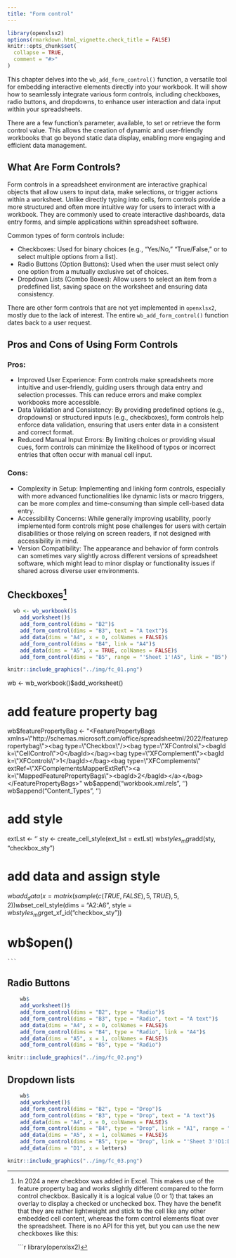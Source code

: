 ```yaml
---
title: "Form control"
---
```


```r
library(openxlsx2)
options(rmarkdown.html_vignette.check_title = FALSE)
knitr::opts_chunk$set(
  collapse = TRUE,
  comment = "#>"
)
```

This chapter delves into the `wb_add_form_control()` function, a versatile tool for embedding interactive elements directly into your workbook. It will show how to seamlessly integrate various form controls, including checkboxes, radio buttons, and dropdowns, to enhance user interaction and data input within your spreadsheets.

There are a few function's parameter, available, to set or retrieve the form control value.
This allows the creation of dynamic and user-friendly workbooks that go beyond static data display, enabling more engaging and efficient data management.

## What Are Form Controls?

Form controls in a spreadsheet environment are interactive graphical objects that allow users to input data, make selections, or trigger actions within a worksheet. Unlike directly typing into cells, form controls provide a more structured and often more intuitive way for users to interact with a workbook. They are commonly used to create interactive dashboards, data entry forms, and simple applications within spreadsheet software.

Common types of form controls include:

  * Checkboxes: Used for binary choices (e.g., "Yes/No," "True/False," or to select multiple options from a list).
  * Radio Buttons (Option Buttons): Used when the user must select only one option from a mutually exclusive set of choices.
  * Dropdown Lists (Combo Boxes): Allow users to select an item from a predefined list, saving space on the worksheet and ensuring data consistency.
  
There are other form controls that are not yet implemented in `openxlsx2`, mostly due to the lack of interest. The entire `wb_add_form_control()` function dates back to a user request.

## Pros and Cons of Using Form Controls

### Pros:

  * Improved User Experience: Form controls make spreadsheets more intuitive and user-friendly, guiding users through data entry and selection processes. This can reduce errors and make complex workbooks more accessible.
  * Data Validation and Consistency: By providing predefined options (e.g., dropdowns) or structured inputs (e.g., checkboxes), form controls help enforce data validation, ensuring that users enter data in a consistent and correct format.
  * Reduced Manual Input Errors: By limiting choices or providing visual cues, form controls can minimize the likelihood of typos or incorrect entries that often occur with manual cell input.

### Cons:

  * Complexity in Setup: Implementing and linking form controls, especially with more advanced functionalities like dynamic lists or macro triggers, can be more complex and time-consuming than simple cell-based data entry.
  * Accessibility Concerns: While generally improving usability, poorly implemented form controls might pose challenges for users with certain disabilities or those relying on screen readers, if not designed with accessibility in mind.
  * Version Compatibility: The appearance and behavior of form controls can sometimes vary slightly across different versions of spreadsheet software, which might lead to minor display or functionality issues if shared across diverse user environments.

## Checkboxes[^openxlsx2_form_control-1]

```r
  wb <- wb_workbook()$
    add_worksheet()$
    add_form_control(dims = "B2")$
    add_form_control(dims = "B3", text = "A text")$
    add_data(dims = "A4", x = 0, colNames = FALSE)$
    add_form_control(dims = "B4", link = "A4")$
    add_data(dims = "A5", x = TRUE, colNames = FALSE)$
    add_form_control(dims = "B5", range = "'Sheet 1'!A5", link = "B5")
```

```r
knitr::include_graphics("../img/fc_01.png")
```

[^openxlsx2_form_control-1]: In 2024 a new checkbox was added in Excel. This makes use of the feature property bag and works slightly different compared to the form control checkbox. Basically it is a logical value (0 or 1) that takes an overlay to display a checked or unchecked box. They have the benefit that they are rather lightweight and stick to the cell like any other embedded cell content, whereas the form control elements float over the spreadsheet.
There is no API for this yet, but you can use the new checkboxes like this:

    ```r
library(openxlsx2)

wb <- wb_workbook()$add_worksheet()

# add feature property bag
wb$featurePropertyBag <- "<FeaturePropertyBags xmlns=\"http://schemas.microsoft.com/office/spreadsheetml/2022/featurepropertybag\"><bag type=\"Checkbox\"/><bag type=\"XFControls\"><bagId k=\"CellControl\">0</bagId></bag><bag type=\"XFComplement\"><bagId k=\"XFControls\">1</bagId></bag><bag type=\"XFComplements\" extRef=\"XFComplementsMapperExtRef\"><a k=\"MappedFeaturePropertyBags\"><bagId>2</bagId></a></bag></FeaturePropertyBags>"
wb$append("workbook.xml.rels",
          '<Relationship Id="rId5" Type="http://schemas.microsoft.com/office/2022/11/relationships/FeaturePropertyBag" Target="featurePropertyBag/featurePropertyBag.xml"/>')
wb$append("Content_Types",
          '<Override PartName="/xl/featurePropertyBag/featurePropertyBag.xml" ContentType="application/vnd.ms-excel.featurepropertybag+xml"/>')

# add style
extLst <- '<extLst><ext xmlns:xfpb="http://schemas.microsoft.com/office/spreadsheetml/2022/featurepropertybag" uri="{C7286773-470A-42A8-94C5-96B5CB345126}"><xfpb:xfComplement i="0"/></ext></extLst>'
sty <- create_cell_style(ext_lst = extLst)
wb$styles_mgr$add(sty, "checkbox_sty")

# add data and assign style
wb$add_data(x = matrix(sample(c(TRUE, FALSE), 5, TRUE), 5, 2))
wb$set_cell_style(dims = "A2:A6", style = wb$styles_mgr$get_xf_id("checkbox_sty"))

# wb$open()
    ```

## Radio Buttons

```r
    wb$
    add_worksheet()$
    add_form_control(dims = "B2", type = "Radio")$
    add_form_control(dims = "B3", type = "Radio", text = "A text")$
    add_data(dims = "A4", x = 0, colNames = FALSE)$
    add_form_control(dims = "B4", type = "Radio", link = "A4")$
    add_data(dims = "A5", x = 1, colNames = FALSE)$
    add_form_control(dims = "B5", type = "Radio")
```

```r
knitr::include_graphics("../img/fc_02.png")
```

## Dropdown lists

```r
    wb$
    add_worksheet()$
    add_form_control(dims = "B2", type = "Drop")$
    add_form_control(dims = "B3", type = "Drop", text = "A text")$
    add_data(dims = "A4", x = 0, colNames = FALSE)$
    add_form_control(dims = "B4", type = "Drop", link = "A1", range = "D4:D15")$
    add_data(dims = "A5", x = 1, colNames = FALSE)$
    add_form_control(dims = "B5", type = "Drop", link = "'Sheet 3'!D1:D26", range = "A1")$
    add_data(dims = "D1", x = letters)
```

```r
knitr::include_graphics("../img/fc_03.png")
```

